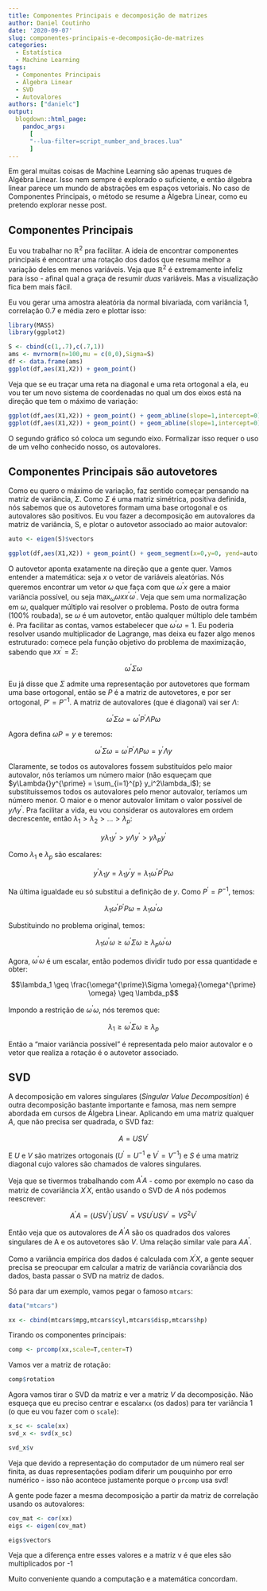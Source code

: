 ```yaml
---
title: Componentes Principais e decomposição de matrizes
author: Daniel Coutinho
date: '2020-09-07'
slug: componentes-principais-e-decomposição-de-matrizes
categories:
  - Estatística
  - Machine Learning
tags:
  - Componentes Principais
  - Álgebra Linear
  - SVD
  - Autovalores
authors: ["danielc"]
output:
  blogdown::html_page:
    pandoc_args: 
      [
      "--lua-filter=script_number_and_braces.lua"
      ]
---
```


Em geral muitas coisas de Machine Learning são apenas truques de Algébra Linear. Isso nem sempre é explorado o suficiente, e então álgebra linear parece um mundo de abstrações em espaços vetoriais. No caso de Componentes Principais, o método se resume a Álgebra Linear, como eu pretendo explorar nesse post. 

## Componentes Principais

Eu vou trabalhar no $\mathbb{R}^2$ pra facilitar. A ideia de encontrar componentes principais é encontrar uma rotação dos dados que resuma melhor a variação deles em menos variáveis. Veja que $\mathbb{R}^2$ é extremamente infeliz para isso - afinal qual a graça de resumir _duas_ variáveis. Mas a visualização fica bem mais fácil.

Eu vou gerar uma amostra aleatória da normal bivariada, com variância 1, correlação 0.7 e média zero e plottar isso:

```r

library(MASS)
library(ggplot2)

S <- cbind(c(1,.7),c(.7,1))
ams <- mvrnorm(n=100,mu = c(0,0),Sigma=S)
df <- data.frame(ams)
ggplot(df,aes(X1,X2)) + geom_point()

```

Veja que se eu traçar uma reta na diagonal e uma reta ortogonal a ela, eu vou ter um novo sistema de coordenadas no qual um dos eixos está na direção que tem o máximo de variação:

```r

ggplot(df,aes(X1,X2)) + geom_point() + geom_abline(slope=1,intercept=0)
ggplot(df,aes(X1,X2)) + geom_point() + geom_abline(slope=1,intercept=0) + geom_abline(slope=-1,intercept=0)
```

O segundo gráfico só coloca um segundo eixo. Formalizar isso requer o uso de um velho conhecido nosso, os autovalores.

## Componentes Principais são autovetores

Como eu quero o máximo de variação, faz sentido começar pensando na matriz de variância, $\Sigma$. Como $\Sigma$ é uma matriz simétrica, positiva definida, nós sabemos que os autovetores formam uma base ortogonal e os autovalores são positivos. Eu vou fazer a decomposição em autovalores da matriz de variância, S, e plotar o autovetor associado ao maior autovalor:

```r

auto <- eigen(S)$vectors

ggplot(df,aes(X1,X2)) + geom_point() + geom_segment(x=0,y=0, yend=auto[2,1],xend=auto[1,1],arrow=arrow())

```

O autovetor aponta exatamente na direção que a gente quer. Vamos entender a matemática: seja $x$ o vetor de variáveis aleatórias. Nós queremos encontrar um vetor $\omega$ que faça com que $\omega^{\prime}x$ gere a maior variância possível, ou seja $\max_\omega \omega xx^{\prime} \omega^{\prime}$. Veja que sem uma normalização em $\omega$, qualquer múltiplo vai resolver o problema. Posto de outra forma (100% roubada), se $\omega$ é um autovetor, então qualquer múltiplo dele também é. Pra facilitar as contas, vamos estabelecer que $\omega^{\prime}\omega = 1$. Eu poderia resolver usando multiplicador de Lagrange, mas deixa eu fazer algo menos estruturado: comece pela função objetivo do problema de maximização, sabendo que $xx^{\prime} = \Sigma$:

$$\omega^{\prime} \Sigma \omega$$

Eu já disse que $\Sigma$ admite uma representação por autovetores que formam uma base ortogonal, então se $P$ é a matriz de autovetores, e por ser ortogonal, $P' = P^{-1}$. A matriz de autovalores (que é diagonal) vai ser $\Lambda$:

$$\omega^{\prime} \Sigma \omega = \omega^{\prime} P^{\prime}\Lambda{}P \omega$$

Agora defina $\omega{}P = y$ e teremos:

$$\omega^{\prime} \Sigma \omega = \omega^{\prime} P^{\prime}\Lambda{}P \omega = y^{\prime} \Lambda y$$

Claramente, se todos os autovalores fossem substituídos pelo maior autovalor, nós teríamos um número maior (não esqueçam que $y\Lambda{}y^{\prime} = \sum_{i=1}^{p} y_i^2\lambda_i$); se substituíssemos todos os autovalores pelo menor autovalor, teríamos um número menor. O maior e o menor autovalor limitam o valor possível de $y \Lambda y^{\prime}$. Pra facilitar a vida, eu vou considerar os autovalores em ordem decrescente, então $\lambda_1 > \lambda_2 > ... >\lambda_p$:

$$y\lambda_1y^{\prime} > y \Lambda y^{\prime} > y \lambda_p y^{\prime}$$

Como $\lambda_1$ e $\lambda_p$ são escalares:

$$y^{\prime}\lambda_1y = \lambda_1 y^{\prime} y = \lambda_1 \omega^{\prime} P^{\prime} P \omega$$

Na última igualdade eu só substitui a definição de $y$. Como $P^{\prime} = P^{-1}$, temos:

$$\lambda_1 \omega^{\prime} P^{\prime} P \omega = \lambda_1 \omega^{\prime} \omega$$

Substituindo no problema original, temos:

$$\lambda_1 \omega^{\prime} \omega \geq \omega^{\prime} \Sigma \omega \geq \lambda_p \omega^{\prime}\omega$$

Agora, $\omega^{\prime}\omega$ é um escalar, então podemos dividir tudo por essa quantidade e obter:

$$\lambda_1 \geq \frac{\omega^{\prime}\Sigma \omega}{\omega^{\prime} \omega} \geq \lambda_p$$

Impondo a restrição de $\omega^{\prime}\omega$, nós teremos que:

$$\lambda_1 \geq \omega^{\prime}\Sigma \omega\geq \lambda_p$$

Então a "maior variância possível" é representada pelo maior autovalor e o vetor que realiza a rotação é o autovetor associado.

## SVD

A decomposição em valores singulares (_Singular Value Decomposition_) é outra decomposição bastante importante e famosa, mas nem sempre abordada em cursos de Álgebra Linear. Aplicando em uma matriz qualquer $A$, que não precisa ser quadrada, o SVD faz:

$$A = USV^{\prime}$$

E $U$ e $V$ são matrizes ortogonais ($U^{\prime} = U^{-1}$ e $V^{\prime} = V^{-1}$) e $S$ é uma matriz diagonal cujo valores são chamados de valores singulares. 

Veja que se tivermos trabalhando com $A^{\prime}A$ - como por exemplo no caso da matriz de covariância $X^{\prime}X$, então usando o SVD de $A$ nós podemos reescrever:

$$A^{\prime}A = (USV^{\prime})^{\prime}USV^{\prime} = VSU^{\prime}USV^{\prime} = VS^2V^{\prime}$$

Então veja que os autovalores de $A^{\prime}A$ são os quadrados dos valores singulares de A e os autovetores são $V$. Uma relação similar vale para $AA^{\prime}$. 

Como a variância empírica dos dados é calculada com $X^{\prime}X$, a gente sequer precisa se preocupar em calcular a matriz de variância covariância dos dados, basta passar o SVD na matriz de dados.

Só para dar um exemplo, vamos pegar o famoso `mtcars`:

```r

data("mtcars")

xx <- cbind(mtcars$mpg,mtcars$cyl,mtcars$disp,mtcars$hp)

```

Tirando os componentes principais:

```r

comp <- prcomp(xx,scale=T,center=T)

```

Vamos ver a matriz de rotação:

```r

comp$rotation
```

Agora vamos tirar o SVD da matriz e ver a matriz $V$ da decomposição. Não esqueça que eu preciso centrar e escalar`xx` (os dados) para ter variância 1 (o que eu vou fazer com o `scale`):

```r
x_sc <- scale(xx)
svd_x <- svd(x_sc)

svd_x$v
```

Veja que devido a representação do computador de um número real ser finita, as duas representações podiam diferir um pouquinho por erro numérico - isso não acontece justamente porque o `prcomp` usa svd!

A gente pode fazer a mesma decomposição a partir da matriz de correlação usando os autovalores:

```r

cov_mat <- cor(xx)
eigs <- eigen(cov_mat)

eigs$vectors
```

Veja que a diferença entre esses valores e a matriz v é que eles são multiplicados por -1

Muito conveniente quando a computação e a matemática concordam.